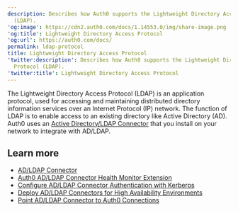 ```yaml
---
description: Describes how Auth0 supports the Lightweight Directory Access Protocol
  (LDAP).
'og:image': https://cdn2.auth0.com/docs/1.14553.0/img/share-image.png
'og:title': Lightweight Directory Access Protocol
'og:url': https://auth0.com/docs/
permalink: ldap-protocol
title: Lightweight Directory Access Protocol
'twitter:description': Describes how Auth0 supports the Lightweight Directory Access
  Protocol (LDAP).
'twitter:title': Lightweight Directory Access Protocol
---
```

The Lightweight Directory Access Protocol (LDAP) is an application protocol, used for accessing and maintaining distributed directory information services over an Internet Protocol (IP) network. The function of LDAP is to enable access to an existing directory like Active Directory (AD). Auth0 uses an [Active Directory/LDAP Connector](/docs/authenticate/identity-providers/enterprise-identity-providers/active-directory-ldap/ad-ldap-connector) that you install on your network to integrate with AD/LDAP.

## Learn more

* [AD/LDAP Connector](/docs/authenticate/identity-providers/enterprise-identity-providers/active-directory-ldap/ad-ldap-connector)
* [Auth0 AD/LDAP Connector Health Monitor Extension](/docs/customize/extensions/ad-ldap-connector-health-monitor)
* [Configure AD/LDAP Connector Authentication with Kerberos](/docs/authenticate/identity-providers/enterprise-identity-providers/active-directory-ldap/ad-ldap-connector/configure-ad-ldap-connector-with-kerberos)
* [Deploy AD/LDAP Connectors for High Availability Environments](/docs/authenticate/identity-providers/enterprise-identity-providers/active-directory-ldap/ad-ldap-connector/ad-ldap-high-availability)
* [Point AD/LDAP Connector to Auth0 Connections](/docs/authenticate/identity-providers/enterprise-identity-providers/active-directory-ldap/ad-ldap-connector/ad-ldap-connector-to-auth0)